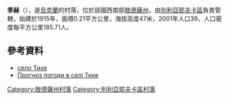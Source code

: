 {{coord|46|40|33|N|30|35|37|E|scale:30000|display=title}}

'''季赫'''（{{lang-uk|Тихе}}），是[[烏克蘭|烏克蘭]]的村落，位於該國西南部[[敖德薩州|敖德薩州]]，由[[別利亞耶夫卡區_(烏克蘭)|別利亞耶夫卡區]]負責管轄，始建於1915年，面積0.21平方公里，海拔高度47米，2001年人口39，人口密度每平方公里185.71人。

==參考資料==
* [http://w1.c1.rada.gov.ua/pls/z7503/A005?rdat1=15.01.2015&rf7571=23902 село Тихе]{{Wayback|url=http://w1.c1.rada.gov.ua/pls/z7503/A005?rdat1=15.01.2015&rf7571=23902 |date=20160817005640 }}
* [http://weather.in.ua/ua/odesskaja/27798 Прогноз погоди в селі Тихе]{{Wayback|url=http://weather.in.ua/ua/odesskaja/27798 |date=20160820190144 }}

{{DEFAULTSORT:Тихе}}
[[Category:敖德薩州村落|Category:敖德薩州村落]]
[[Category:別利亞耶夫卡區村落|Category:別利亞耶夫卡區村落]]


{{Odessa-geo-stub}}